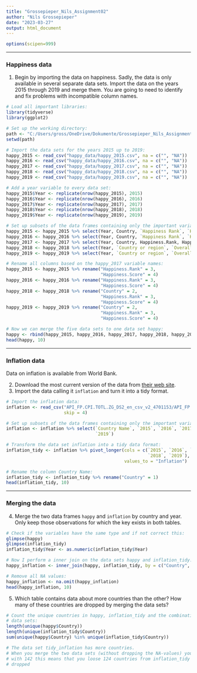 ```yaml
---
title: "Grossepieper_Nils_Assignment02"
author: "Nils Grossepieper"
date: "2023-03-27"
output: html_document
---
```


```r
options(scipen=999)
```

***

### Happiness data

<div class="alert alert-block alert-info">
(@) Begin by importing the data on happiness. Sadly, the data is only available in several separate data sets. Import the data on the years 2015 through 2019 and merge them. You are going to need to identify and fix problems with incompatible column names.
</div>

```r

# Load all important libraries:
library(tidyverse)
library(ggplot2)

```
```r

# Set up the working directory:
path <- "C:/Users/gross/OneDrive/Dokumente/Grossepieper_Nils_Assignment02"
setwd(path)

# Import the data sets for the years 2015 up to 2019:
happy_2015 <- read_csv("happy_data/happy_2015.csv", na = c("", "NA"))
happy_2016 <- read_csv("happy_data/happy_2016.csv", na = c("", "NA"))
happy_2017 <- read_csv("happy_data/happy_2017.csv", na = c("", "NA"))
happy_2018 <- read_csv("happy_data/happy_2018.csv", na = c("", "NA"))
happy_2019 <- read_csv("happy_data/happy_2019.csv", na = c("", "NA"))

# Add a year variable to every data set:
happy_2015$Year <- replicate(nrow(happy_2015), 2015)
happy_2016$Year <- replicate(nrow(happy_2016), 2016)
happy_2017$Year <- replicate(nrow(happy_2017), 2017)
happy_2018$Year <- replicate(nrow(happy_2018), 2018)
happy_2019$Year <- replicate(nrow(happy_2019), 2019)

# Set up subsets of the data frames containing only the important variables:
happy_2015 <- happy_2015 %>% select(Year, Country, `Happiness Rank`, `Happiness Score`)
happy_2016 <- happy_2016 %>% select(Year, Country, `Happiness Rank`, `Happiness Score`)
happy_2017 <- happy_2017 %>% select(Year, Country, Happiness.Rank, Happiness.Score)
happy_2018 <- happy_2018 %>% select(Year, `Country or region`, `Overall rank`, Score)
happy_2019 <- happy_2019 %>% select(Year, `Country or region`, `Overall rank`, Score)

# Rename all columns based on the happy_2017 variable names:
happy_2015 <- happy_2015 %>% rename("Happiness.Rank" = 3,
                                    "Happiness.Score" = 4)
happy_2016 <- happy_2016 %>% rename("Happiness.Rank" = 3,
                                    "Happiness.Score" = 4)
happy_2018 <- happy_2018 %>% rename("Country" = 2,
                                    "Happiness.Rank" = 3,
                                    "Happiness.Score" = 4)
happy_2019 <- happy_2019 %>% rename("Country" = 2,
                                    "Happiness.Rank" = 3,
                                    "Happiness.Score" = 4)

# Now we can merge the five data sets to one data set happy:
happy <- rbind(happy_2015, happy_2016, happy_2017, happy_2018, happy_2019)
head(happy, 10)

```

***

### Inflation data

Data on inflation is available from World Bank. 

<div class="alert alert-block alert-info">
(@) Download the most current version of the data from [their web site](https://data.worldbank.org/indicator/FP.CPI.TOTL.ZG). 
(@) Import the data calling it `inflation` and turn it into a tidy format.
</div>

```r

# Import the inflation data:
inflation <- read_csv("API_FP.CPI.TOTL.ZG_DS2_en_csv_v2_4701153/API_FP.CPI.TOTL.ZG_DS2_en_csv_v2_4701153.csv",
                      skip = 4)

# Set up subsets of the data frames containing only the important variables:
inflation <- inflation %>% select(`Country Name`, `2015`, `2016`, `2017`, `2018`,
                                  `2019`)

# Transform the data set inflation into a tidy data format:
inflation_tidy <- inflation %>% pivot_longer(cols = c(`2015`, `2016`, `2017`,
                                                      `2018`, `2019`), names_to = "Year",
                                             values_to = "Inflation")

# Rename the column Country Name:
inflation_tidy <- inflation_tidy %>% rename("Country" = 1)
head(inflation_tidy, 10)

```

***

### Merging the data

<div class="alert alert-block alert-info">
(@) Merge the two data frames `happy` and `inflation` by country and year. Only keep those observations for which the key exists in both tables.
</div>

```r

# Check if the variables have the same type and if not correct this:
glimpse(happy)
glimpse(inflation_tidy)
inflation_tidy$Year <- as.numeric(inflation_tidy$Year)

# Now I perform a inner join on the data sets happy and inflation_tidy:
happy_inflation <- inner_join(happy, inflation_tidy, by = c("Country", "Year"))

# Remove all NA values:
happy_inflation <- na.omit(happy_inflation)
head(happy_inflation, 10)

```

<div class="alert alert-block alert-info">
(@) Which table contains data about more countries than the other? How many of these countries are dropped by merging the data sets?
</div>

```r

# Count the unique countries in happy, inflation_tidy and the combination of both
# data sets:
length(unique(happy$Country))
length(unique(inflation_tidy$Country))
sum(unique(happy$Country) %in% unique(inflation_tidy$Country))

# The data set tidy_inflation has more countries. 
# When you merge the two data sets (without dropping the NA-values) you end up 
# with 142 this means that you loose 124 countries from inflation_tidy have been
# dropped

```





